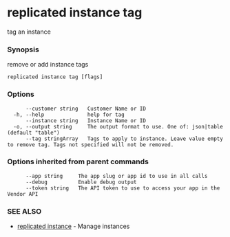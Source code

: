 # replicated instance tag

tag an instance

### Synopsis

remove or add instance tags

```
replicated instance tag [flags]
```

### Options

```
      --customer string   Customer Name or ID
  -h, --help              help for tag
      --instance string   Instance Name or ID
  -o, --output string     The output format to use. One of: json|table (default "table")
      --tag stringArray   Tags to apply to instance. Leave value empty to remove tag. Tags not specified will not be removed.
```

### Options inherited from parent commands

```
      --app string     The app slug or app id to use in all calls
      --debug          Enable debug output
      --token string   The API token to use to access your app in the Vendor API
```

### SEE ALSO

* [replicated instance](replicated-cli-instance)	 - Manage instances

